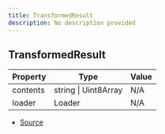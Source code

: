 ```yaml
---
title: TransformedResult
description: No description provided
---
```


## TransformedResult

| Property | Type | Value |
| ----------- | ----------- | ----------- |
| contents | string \| Uint8Array | N/A |
| loader | Loader | N/A |


- [Source](https://github.com/underctrl-io/commandkit/blob/e7997746676c2b18be64230c918cb998973d18b5/packages/commandkit/src/plugins/CompilerPlugin.ts#L18)